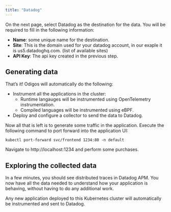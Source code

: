 ```yaml
---
title: "Datadog"
---
```


On the next page, select Datadog as the destination for the data. You will be
required to fill in the following information:

- **Name**: some unique name for the destination.
- **Site**: This is the domain used for your datadog account, in our exaple it
  is us5.datadoghq.com. (list of available sites)
- **API Key**: The api key created in the previous step.

## Generating data

That’s it! Odigos will automatically do the following:

- Instrument all the applications in the cluster:
  - Runtime langauges will be instrumented using OpenTelemetry instrumentation.
  - Compiled languages will be instrumented using eBPF.
- Deploy and configure a collector to send the data to Datadog.

Now all that is left is to generate some traffic in the application. Execute the
following command to port forward into the application UI:

```
kubectl port-forward svc/frontend 1234:80 -n default
```

Navigate to http://localhost:1234 and perform some purchases.

## Exploring the collected data

In a few minutes, you should see distributed traces in Datadog APM. You now have
all the data needed to understand how your application is behaving, without
having to do any additional work.

Any new application deployed to this Kubernetes cluster will automatically be
instrumented and sent to Datadog.
